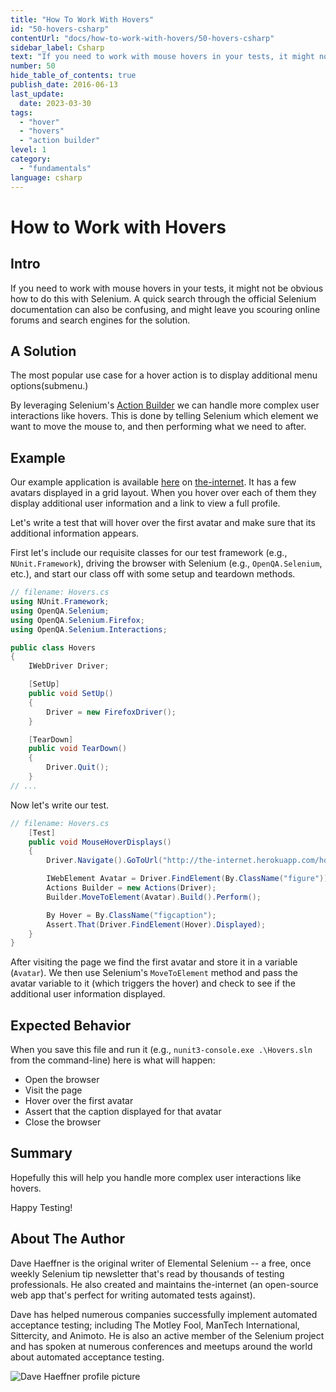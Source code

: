 ```yaml
---
title: "How To Work With Hovers"
id: "50-hovers-csharp"
contentUrl: "docs/how-to-work-with-hovers/50-hovers-csharp"
sidebar_label: Csharp
text: "If you need to work with mouse hovers in your tests, it might not be obvious how to do this with Selenium. A quick search through the official Selenium documentation can also be confusing, and might leave you scouring online forums and search engines for the solution."
number: 50
hide_table_of_contents: true
publish_date: 2016-06-13
last_update:
  date: 2023-03-30
tags:
  - "hover"
  - "hovers"
  - "action builder"
level: 1
category:
  - "fundamentals"
language: csharp
---
```


# How to Work with Hovers

## Intro

If you need to work with mouse hovers in your tests, it might not be obvious how to do this with Selenium. A quick search through the official Selenium documentation can also be confusing, and might leave you scouring online forums and search engines for the solution.

## A Solution

The most popular use case for a hover action is to display additional menu options(submenu.)

By leveraging Selenium's [Action Builder](http://seleniumhq.github.io/selenium/docs/api/dotnet/html/T_OpenQA_Selenium_Interactions_Actions.htm) we can handle more complex user interactions like hovers. This is done by telling Selenium which element we want to move the mouse to, and then performing what we need to after.

## Example

Our example application is available [here](http://the-internet.herokuapp.com/hovers) on [the-internet](http://github.com/tourdedave/the-internet). It has a few avatars displayed in a grid layout. When you hover over each of them they display additional user information and a link to view a full profile.

Let's write a test that will hover over the first avatar and make sure that its additional information appears.

First let's include our requisite classes for our test framework (e.g., `NUnit.Framework`), driving the browser with Selenium (e.g., `OpenQA.Selenium`, etc.), and start our class off with some setup and teardown methods.

```csharp
// filename: Hovers.cs
using NUnit.Framework;
using OpenQA.Selenium;
using OpenQA.Selenium.Firefox;
using OpenQA.Selenium.Interactions;

public class Hovers
{
    IWebDriver Driver;

    [SetUp]
    public void SetUp()
    {
        Driver = new FirefoxDriver();
    }

    [TearDown]
    public void TearDown()
    {
        Driver.Quit();
    }
// ...
```

Now let's write our test.

```csharp
// filename: Hovers.cs
    [Test]
    public void MouseHoverDisplays()
    {
        Driver.Navigate().GoToUrl("http://the-internet.herokuapp.com/hovers");

        IWebElement Avatar = Driver.FindElement(By.ClassName("figure"));
        Actions Builder = new Actions(Driver);
        Builder.MoveToElement(Avatar).Build().Perform();

        By Hover = By.ClassName("figcaption");
        Assert.That(Driver.FindElement(Hover).Displayed);
    }
}
```

After visiting the page we find the first avatar and store it in a variable (`Avatar`). We then use Selenium's `MoveToElement` method and pass the avatar variable to it (which triggers the hover) and check to see if the additional user information displayed.

## Expected Behavior

When you save this file and run it (e.g., `nunit3-console.exe .\Hovers.sln` from the command-line) here is what will happen:

- Open the browser
- Visit the page
- Hover over the first avatar
- Assert that the caption displayed for that avatar
- Close the browser

## Summary

Hopefully this will help you handle more complex user interactions like hovers.

Happy Testing!

## About The Author

Dave Haeffner is the original writer of Elemental Selenium -- a free, once weekly Selenium tip newsletter that's read by thousands of testing professionals. He also created and maintains the-internet (an open-source web app that's perfect for writing automated tests against).

Dave has helped numerous companies successfully implement automated acceptance testing; including The Motley Fool, ManTech International, Sittercity, and Animoto. He is also an active member of the Selenium project and has spoken at numerous conferences and meetups around the world about automated acceptance testing.

![Dave Haeffner profile picture](/img/authors/dave-haeffner.jpeg#author-img 'a title')
